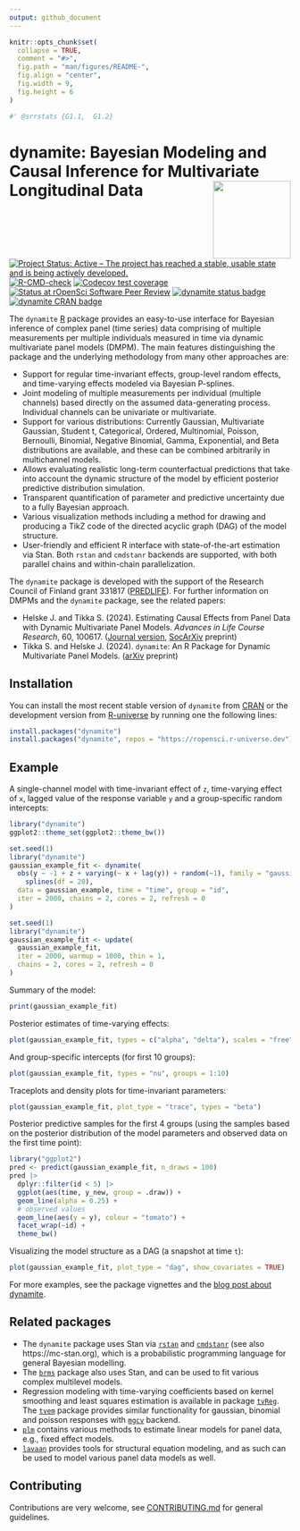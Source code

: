 ```yaml
---
output: github_document
---
```


<!-- README.md is generated from README.Rmd. Please edit that file -->

```r
knitr::opts_chunk$set(
  collapse = TRUE,
  comment = "#>",
  fig.path = "man/figures/README-",
  fig.align = "center",
  fig.width = 9, 
  fig.height = 6
)
```

```r
#' @srrstats {G1.1,  G1.2}
```

# dynamite: Bayesian Modeling and Causal Inference for Multivariate Longitudinal Data <a href="https://docs.ropensci.org/dynamite/"><img src="man/figures/logo.png" align="right" height="139"/></a>

<!-- badges: start -->
[![Project Status: Active – The project has reached a stable, usable state and is being actively developed.](https://www.repostatus.org/badges/latest/active.svg)](https://www.repostatus.org/#active)
[![R-CMD-check](https://github.com/ropensci/dynamite/workflows/R-CMD-check/badge.svg)](https://github.com/ropensci/dynamite/actions)
[![Codecov test coverage](https://codecov.io/gh/ropensci/dynamite/branch/main/graph/badge.svg)](https://app.codecov.io/gh/ropensci/dynamite?branch=main)
[![Status at rOpenSci Software Peer Review](https://badges.ropensci.org/554_status.svg)](https://github.com/ropensci/software-review/issues/554)
[![dynamite status badge](https://ropensci.r-universe.dev/badges/dynamite)](https://ropensci.r-universe.dev)
[![dynamite CRAN badge](https://www.r-pkg.org/badges/version/dynamite)](https://cran.r-project.org/package=dynamite)
<!-- badges: end -->

The `dynamite` [R](https://www.r-project.org/) package provides an easy-to-use interface for Bayesian inference of complex panel (time series) data comprising of multiple measurements per multiple individuals measured in time via dynamic multivariate panel models (DMPM). The main features distinguishing the package and the underlying methodology from many other approaches are:

* Support for regular time-invariant effects, group-level random effects, and time-varying effects modeled via Bayesian P-splines.
* Joint modeling of multiple measurements per individual (multiple channels) based directly on the assumed data-generating process. Individual channels can be univariate or multivariate.
* Support for various distributions: Currently Gaussian, Multivariate Gaussian, Student t, Categorical, Ordered, Multinomial, Poisson, Bernoulli, Binomial, Negative Binomial, Gamma, Exponential, and Beta distributions are available, and these can be combined arbitrarily in multichannel models.
* Allows evaluating realistic long-term counterfactual predictions that take into account the dynamic structure of the model by efficient posterior predictive distribution simulation.
* Transparent quantification of parameter and predictive uncertainty due to a fully Bayesian approach.
* Various visualization methods including a method for drawing and producing a TikZ code of the directed acyclic graph (DAG) of the model structure.
* User-friendly and efficient R interface with state-of-the-art estimation via Stan. Both `rstan` and `cmdstanr` backends are supported, with both parallel chains and within-chain parallelization.

The `dynamite` package is developed with the support of the Research Council of Finland grant 331817 ([PREDLIFE](https://sites.utu.fi/predlife/en/)). For further information on DMPMs and the `dynamite` package, see the related papers:

* Helske J. and Tikka S. (2024). Estimating Causal Effects from Panel Data with Dynamic Multivariate Panel Models. *Advances in Life Course Research*, 60, 100617. ([Journal version](https://doi.org/10.1016/j.alcr.2024.100617), [SocArXiv](https://osf.io/preprints/socarxiv/mdwu5/) preprint)
* Tikka S. and Helske J. (2024). `dynamite`: An R Package for Dynamic Multivariate Panel Models. ([arXiv](https://arxiv.org/abs/2302.01607) preprint)

## Installation

You can install the most recent stable version of `dynamite` from [CRAN](https://cran.r-project.org/package=dynamite) or the development version from [R-universe](https://r-universe.dev/search) by running one the following lines:

```r
install.packages("dynamite")
install.packages("dynamite", repos = "https://ropensci.r-universe.dev")
```

## Example

A single-channel model with time-invariant effect of `z`, time-varying effect of `x`, lagged value of the response variable `y` and a group-specific random intercepts:

```r
library("dynamite")
ggplot2::theme_set(ggplot2::theme_bw())
```

```r
set.seed(1)
library("dynamite")
gaussian_example_fit <- dynamite(
  obs(y ~ -1 + z + varying(~ x + lag(y)) + random(~1), family = "gaussian") +
    splines(df = 20),
  data = gaussian_example, time = "time", group = "id",
  iter = 2000, chains = 2, cores = 2, refresh = 0
)
```

```r
set.seed(1)
library("dynamite")
gaussian_example_fit <- update(
  gaussian_example_fit,
  iter = 2000, warmup = 1000, thin = 1,
  chains = 2, cores = 2, refresh = 0
)
```

Summary of the model:
```r
print(gaussian_example_fit)
```

Posterior estimates of time-varying effects:
```r
plot(gaussian_example_fit, types = c("alpha", "delta"), scales = "free")
```

And group-specific intercepts (for first 10 groups):
```r
plot(gaussian_example_fit, types = "nu", groups = 1:10)
```

Traceplots and density plots for time-invariant parameters:
```r
plot(gaussian_example_fit, plot_type = "trace", types = "beta")
```

Posterior predictive samples for the first 4 groups (using the samples based on the posterior distribution of the model parameters and observed data on the first time point):
```r
library("ggplot2")
pred <- predict(gaussian_example_fit, n_draws = 100)
pred |>
  dplyr::filter(id < 5) |>
  ggplot(aes(time, y_new, group = .draw)) +
  geom_line(alpha = 0.25) +
  # observed values
  geom_line(aes(y = y), colour = "tomato") +
  facet_wrap(~id) +
  theme_bw()
```

Visualizing the model structure as a DAG (a snapshot at time `t`):
```r
plot(gaussian_example_fit, plot_type = "dag", show_covariates = TRUE)
```

For more examples, see the package vignettes and the [blog post about dynamite](https://ropensci.org/blog/2023/01/31/dynamite-r-package/).

## Related packages

- The `dynamite` package uses Stan via [`rstan`](https://CRAN.R-project.org/package=rstan) and [`cmdstanr`](https://mc-stan.org/cmdstanr/) (see also https://mc-stan.org), which is a probabilistic programming language for general Bayesian modelling.
- The [`brms`](https://CRAN.R-project.org/package=brms) package also uses Stan, and can be used to fit various complex multilevel models.
- Regression modeling with time-varying coefficients based on kernel smoothing and least squares estimation is available in package [`tvReg`](https://CRAN.R-project.org/package=tvReg). The [`tvem`](https://CRAN.R-project.org/package=tvem) package provides similar functionality for gaussian, binomial and poisson responses with [`mgcv`](https://CRAN.R-project.org/package=mgcv) backend.
- [`plm`](https://CRAN.R-project.org/package=plm) contains various methods to estimate linear models for panel data, e.g., fixed effect models.
- [`lavaan`](https://CRAN.R-project.org/package=lavaan) provides tools for structural equation modeling, and as such can be used to model various panel data models as well.

## Contributing

Contributions are very welcome, see [CONTRIBUTING.md](https://github.com/ropensci/dynamite/blob/main/.github/CONTRIBUTING.md) for general guidelines.
